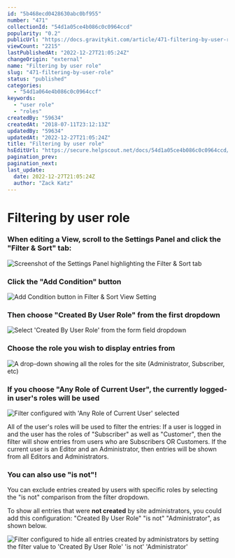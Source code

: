 ```yaml
---
id: "5b468ecd0428630abc0bf955"
number: "471"
collectionId: "54d1a05ce4b086c0c0964ccd"
popularity: "0.2"
publicUrl: "https://docs.gravitykit.com/article/471-filtering-by-user-role"
viewCount: "2215"
lastPublishedAt: "2022-12-27T21:05:24Z"
changeOrigin: "external"
name: "Filtering by user role"
slug: "471-filtering-by-user-role"
status: "published"
categories: 
  - "54d1a064e4b086c0c0964ccf"
keywords: 
  - "user role"
  - "roles"
createdBy: "59634"
createdAt: "2018-07-11T23:12:13Z"
updatedBy: "59634"
updatedAt: "2022-12-27T21:05:24Z"
title: "Filtering by user role"
hsEditUrl: "https://secure.helpscout.net/docs/54d1a05ce4b086c0c0964ccd/article/5b468ecd0428630abc0bf955"
pagination_prev: 
pagination_next: 
last_update:
  date: 2022-12-27T21:05:24Z
  author: "Zack Katz"
---
```


# Filtering by user role



### When editing a View, scroll to the Settings Panel and click the "Filter &amp; Sort" tab:

![Screenshot of the Settings Panel highlighting the Filter & Sort tab](https://s3.amazonaws.com/helpscout.net/docs/assets/54c58489e4b051242988532c/images/6042677024d2d21e45edd257/file-SGWDQbSFh5.png)

### Click the "Add Condition" button

![Add Condition button in Filter & Sort View Setting](https://i.gravitykit.com/r0GhL3+)

### Then choose "Created By User Role" from the first dropdown

![Select 'Created By User Role' from the form field dropdown](https://i.gravitykit.com/sCoHcv+)

### Choose the role you wish to display entries from

![A drop-down showing all the roles for the site (Administrator, Subscriber, etc)](https://i.gravitykit.com/39ZgNg+)

### If you choose "Any Role of Current User", the currently logged-in user's roles will be used

![Filter configured with 'Any Role of Current User' selected](https://i.gravitykit.com/WKqDIM+)

All of the user's roles will be used to filter the entries: If a user is logged in and the user has the roles of "Subscriber" as well as "Customer", then the filter will show entries from users who are Subscribers OR Customers. If the current user is an Editor and an Administrator, then entries will be shown from all Editors and Administrators.

### You can also use "is not"!

You can exclude entries created by users with specific roles by selecting the "is not" comparison from the filter dropdown.

To show all entries that were **not created** by site administrators, you could add this configuration: "Created By User Role" "is not" "Administrator", as shown below.

![Filter configured to hide all entries created by administrators by setting the filter value to 'Created By User Role' 'is not' 'Administrator'](https://i.gravitykit.com/GKfRLx+)

